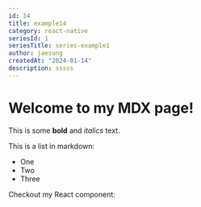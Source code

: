 ```yaml
---
id: 14
title: example14
category: react-native
seriesId: 1
seriesTitle: series-example1
author: jaesung
createdAt: "2024-01-14"
description: sssss
---
```

# Welcome to my MDX page!


This is some **bold** and _italics_ text.

This is a list in markdown:

- One
- Two
- Three

Checkout my React component:
